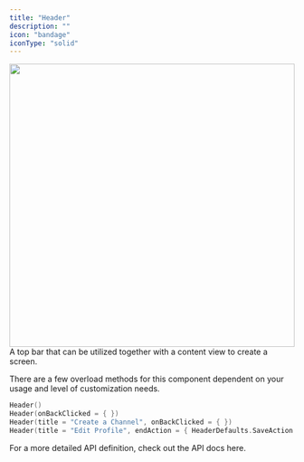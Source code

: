 ```yaml
---
title: "Header"
description: ""
icon: "bandage"
iconType: "solid"
---
```


<img 
height="500"  
width="100%" 
src="/images/android-sdk/header.png"
/>
A top bar that can be utilized together with a content view to create a screen.

There are a few overload methods for this component dependent on your usage and level of customization needs.

```Kotlin
Header()
Header(onBackClicked = { })
Header(title = "Create a Channel", onBackClicked = { })
Header(title = "Edit Profile", endAction = { HeaderDefaults.SaveAction { } })
```
For a more detailed API definition, check out the API docs here.